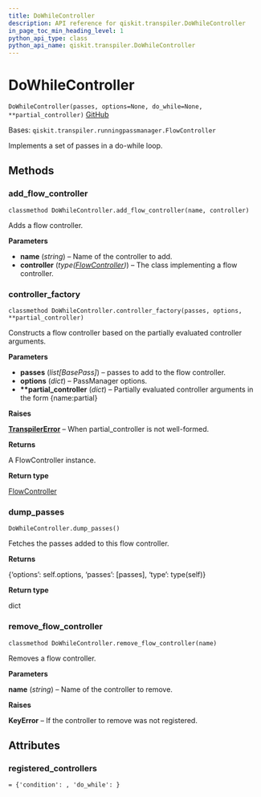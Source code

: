 ```yaml
---
title: DoWhileController
description: API reference for qiskit.transpiler.DoWhileController
in_page_toc_min_heading_level: 1
python_api_type: class
python_api_name: qiskit.transpiler.DoWhileController
---
```


# DoWhileController

<span id="qiskit.transpiler.DoWhileController" />

`DoWhileController(passes, options=None, do_while=None, **partial_controller)` [GitHub](https://github.com/qiskit/qiskit/tree/stable/0.20/qiskit/transpiler/runningpassmanager.py "view source code")

Bases: `qiskit.transpiler.runningpassmanager.FlowController`

Implements a set of passes in a do-while loop.

## Methods

### add\_flow\_controller

<span id="qiskit.transpiler.DoWhileController.add_flow_controller" />

`classmethod DoWhileController.add_flow_controller(name, controller)`

Adds a flow controller.

**Parameters**

*   **name** (*string*) – Name of the controller to add.
*   **controller** (*type(*[*FlowController*](qiskit.transpiler.FlowController "qiskit.transpiler.FlowController")*)*) – The class implementing a flow controller.

### controller\_factory

<span id="qiskit.transpiler.DoWhileController.controller_factory" />

`classmethod DoWhileController.controller_factory(passes, options, **partial_controller)`

Constructs a flow controller based on the partially evaluated controller arguments.

**Parameters**

*   **passes** (*list\[BasePass]*) – passes to add to the flow controller.
*   **options** (*dict*) – PassManager options.
*   **\*\*partial\_controller** (*dict*) – Partially evaluated controller arguments in the form \{name:partial}

**Raises**

[**TranspilerError**](qiskit.transpiler.TranspilerError "qiskit.transpiler.TranspilerError") – When partial\_controller is not well-formed.

**Returns**

A FlowController instance.

**Return type**

[FlowController](qiskit.transpiler.FlowController "qiskit.transpiler.FlowController")

### dump\_passes

<span id="qiskit.transpiler.DoWhileController.dump_passes" />

`DoWhileController.dump_passes()`

Fetches the passes added to this flow controller.

**Returns**

\{‘options’: self.options, ‘passes’: \[passes], ‘type’: type(self)}

**Return type**

dict

### remove\_flow\_controller

<span id="qiskit.transpiler.DoWhileController.remove_flow_controller" />

`classmethod DoWhileController.remove_flow_controller(name)`

Removes a flow controller.

**Parameters**

**name** (*string*) – Name of the controller to remove.

**Raises**

**KeyError** – If the controller to remove was not registered.

## Attributes

<span id="qiskit.transpiler.DoWhileController.registered_controllers" />

### registered\_controllers

`= {'condition': , 'do_while': }`

